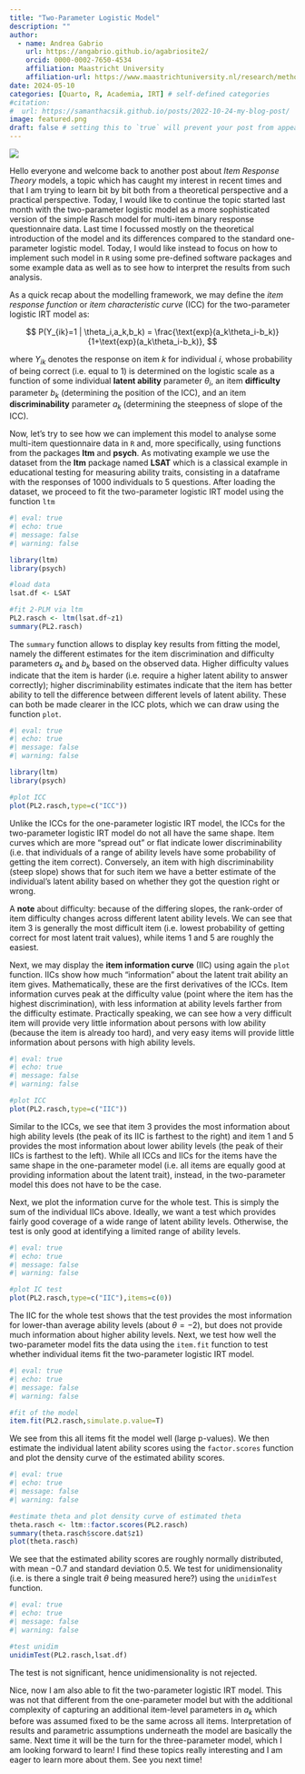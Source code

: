 ```yaml
---
title: "Two-Parameter Logistic Model"
description: ""
author:
  - name: Andrea Gabrio
    url: https://angabrio.github.io/agabriosite2/
    orcid: 0000-0002-7650-4534
    affiliation: Maastricht University
    affiliation-url: https://www.maastrichtuniversity.nl/research/methodology-and-statistics
date: 2024-05-10
categories: [Quarto, R, Academia, IRT] # self-defined categories
#citation: 
#  url: https://samanthacsik.github.io/posts/2022-10-24-my-blog-post/ 
image: featured.png
draft: false # setting this to `true` will prevent your post from appearing on your listing page until you're ready!
---
```


![](featured.png){fig-align="center"}


Hello everyone and welcome back to another post about *Item Response Theory* models, a topic which has caught my interest in recent times and that I am trying to learn bit by bit both from a theoretical perspective and a practical perspective. Today, I would like to continue the topic started last month with the two-parameter logistic model as a more sophisticated version of the simple Rasch model for multi-item binary response questionnaire data. Last time I focussed mostly on the theoretical introduction of the model and its differences compared to the standard one-parameter logistic model. Today, I would like instead to focus on how to implement such model in `R` using some pre-defined software packages and some example data as well as to see how to interpret the results from such analysis.  

As a quick recap about the modelling framework, we may define the *item response function* or *item characteristic curve* (ICC) for the two-parameter logistic IRT model as:

$$
P(Y_{ik}=1 | \theta_i,a_k,b_k) = \frac{\text{exp}(a_k\theta_i-b_k)}{1+\text{exp}(a_k\theta_i-b_k)}, 
$$

where $Y_{ik}$ denotes the response on item $k$ for individual $i$, whose probability of being correct (i.e. equal to $1$) is determined on the logistic scale as a function of some individual **latent ability** parameter $\theta_i$, an item **difficulty** parameter $b_k$ (determining the position of the ICC), and an item **discriminability** parameter $a_k$ (determining the steepness of slope of the ICC).

Now, let's try to see how we can implement this model to analyse some multi-item questionnaire data in `R` and, more specifically, using functions from the packages **ltm** and **psych**. As motivating example we use the dataset from the **ltm** package named **LSAT** which is a classical example in educational testing for measuring ability traits, consisting in a dataframe with the responses of $1000$ individuals to $5$ questions. After loading the dataset, we proceed to fit the two-parameter logistic IRT model using the function `ltm`

```r
#| eval: true
#| echo: true
#| message: false
#| warning: false

library(ltm)
library(psych)

#load data
lsat.df <- LSAT

#fit 2-PLM via ltm
PL2.rasch <- ltm(lsat.df~z1)
summary(PL2.rasch)
```

The `summary` function allows to display key results from fitting the model, namely the different estimates for the item discrimination and difficulty parameters $a_k$ and $b_k$ based on the observed data. Higher difficulty values indicate that the item is harder (i.e. require a higher latent ability to answer correctly); higher discriminability estimates indicate that the item has better ability to tell the difference between different levels of latent ability. These can both be made clearer in the ICC plots, which we can draw using the function `plot`.

```r
#| eval: true
#| echo: true
#| message: false
#| warning: false

library(ltm)
library(psych)

#plot ICC
plot(PL2.rasch,type=c("ICC"))
```

Unlike the ICCs for the one-parameter logistic IRT model, the ICCs for the two-parameter logistic IRT model do not all have the same shape. Item curves which are more "spread out" or flat indicate lower discriminability (i.e. that individuals of a range of ability levels have some probability of getting the item correct). Conversely, an item with high discriminability (steep slope) shows that for such item we have a better estimate of the individual’s latent ability based on whether they got the question right or wrong.

A **note** about difficulty: because of the differing slopes, the rank-order of item difficulty changes across different latent ability levels. We can see that item 3 is generally the most difficult item (i.e. lowest probability of getting correct for most latent trait values), while items 1 and 5 are roughly the easiest. 

Next, we may display the **item information curve** (IIC) using again the `plot` function. IICs show how much "information" about the latent trait ability an item gives. Mathematically, these are the first derivatives of the ICCs. Item information curves peak at the difficulty value (point where the item has the highest discrimination), with less information at ability levels farther from the difficulty estimate. Practically speaking, we can see how a very difficult item will provide very little information about persons with low ability (because the item is already too hard), and very easy items will provide little information about persons with high ability levels.

```r
#| eval: true
#| echo: true
#| message: false
#| warning: false

#plot ICC
plot(PL2.rasch,type=c("IIC"))
```

Similar to the ICCs, we see that item 3 provides the most information about high ability levels (the peak of its IIC is farthest to the right) and item 1 and 5 provides the most information about lower ability levels (the peak of their IICs is farthest to the left). While all ICCs and IICs for the items have the same shape in the one-parameter model (i.e. all items are equally good at providing information about the latent trait), instead, in the two-parameter model this does not have to be the case.

Next, we plot the information curve for the whole test. This is simply the sum of the individual IICs above. Ideally, we want a test which provides fairly good coverage of a wide range of latent ability levels. Otherwise, the test is only good at identifying a limited range of ability levels.

```r
#| eval: true
#| echo: true
#| message: false
#| warning: false

#plot IC test
plot(PL2.rasch,type=c("IIC"),items=c(0))
```

The IIC for the whole test shows that the test provides the most information for lower-than average ability levels (about $\theta=-2$), but does not provide much information about higher ability levels. Next, we test how well the two-parameter model fits the data using the `item.fit` function to test whether individual items fit the two-parameter logistic IRT model.

```r
#| eval: true
#| echo: true
#| message: false
#| warning: false

#fit of the model
item.fit(PL2.rasch,simulate.p.value=T)
```

We see from this all items fit the model well (large p-values). We then estimate the individual latent ability scores using the `factor.scores` function and plot the density curve of the estimated ability scores.

```r
#| eval: true
#| echo: true
#| message: false
#| warning: false

#estimate theta and plot density curve of estimated theta
theta.rasch <- ltm::factor.scores(PL2.rasch)
summary(theta.rasch$score.dat$z1)
plot(theta.rasch)
```

We see that the estimated ability scores are roughly normally distributed, with mean $-0.7$ and standard deviation $0.5$. We test for unidimensionality (i.e. is there a single trait $\theta$ being measured here?) using the `unidimTest` function.

```r
#| eval: true
#| echo: true
#| message: false
#| warning: false

#test unidim
unidimTest(PL2.rasch,lsat.df)
```

The test is not significant, hence unidimensionality is not rejected.

Nice, now I am also able to fit the two-parameter logistic IRT model. This was not that different from the one-parameter model but with the additional complexity of capturing an additional item-level parameters in $a_k$ which before was assumed fixed to be the same across all items. Interpretation of results and parametric assumptions underneath the model are basically the same. Next time it will be the turn for the three-parameter model, which I am looking forward to learn! I find these topics really interesting and I am eager to learn more about them. See you next time!


